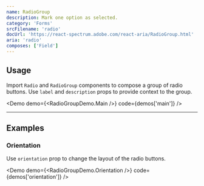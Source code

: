 ```yaml
---
name: RadioGroup
description: Mark one option as selected.
category: 'Forms'
srcFilename: 'radio'
docUrl: 'https://react-spectrum.adobe.com/react-aria/RadioGroup.html'
aria: 'radio'
composes: ['Field']
---
```


## Usage

Import `Radio` and `RadioGroup` components to compose a group of radio buttons.
Use `label` and `description` props to provide context to the group.

<Demo demo={<RadioGroupDemo.Main />} code={demos['main']} />

---

## Examples

### Orientation

Use `orientation` prop to change the layout of the radio buttons.

<Demo demo={<RadioGroupDemo.Orientation />} code={demos['orientation']} />

